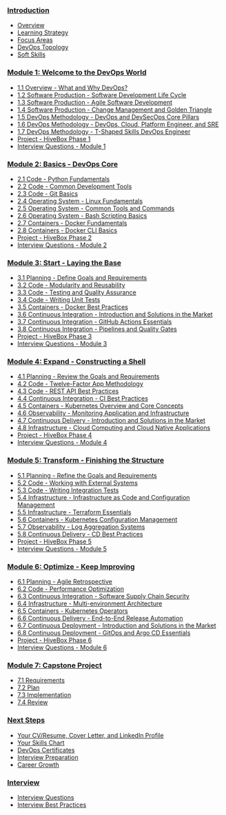 ### [Introduction](../foundations/introduction)

- [Overview](../foundations/introduction#overview)
- [Learning Strategy](../foundations/introduction#learning-strategy)
- [Focus Areas](../foundations/introduction#focus-areas)
- [DevOps Topology](../foundations/introduction#devops-topology)
- [Soft Skills](../foundations/introduction#soft-skills)

### [Module 1: Welcome to the DevOps World](../foundations/module-01)

- [1.1 Overview - What and Why DevOps?](../foundations/module-01#11-overview---what-and-why-devops)
- [1.2 Software Production - Software Development Life Cycle](../foundations/module-01#12-software-production---software-development-life-cycle)
- [1.3 Software Production - Agile Software Development](../foundations/module-01#13-software-production---agile-software-development)
- [1.4 Software Production - Change Management and Golden Triangle](../foundations/module-01#14-software-production---change-management-and-golden-triangle)
- [1.5 DevOps Methodology - DevOps and DevSecOps Core Pillars](../foundations/module-01#15-devops-methodology---devops-and-devsecops-core-pillars)
- [1.6 DevOps Methodology - DevOps, Cloud, Platform Engineer, and SRE](../foundations/module-01#16-devops-methodology---devops-cloud-platform-engineer-and-sre)
- [1.7 DevOps Methodology - T-Shaped Skills DevOps Engineer](../foundations/module-01#17-devops-methodology---t-shaped-skills-devops-engineer)
- [Project - HiveBox Phase 1](../foundations/module-01#project---hivebox-phase-1)
- [Interview Questions - Module 1](../foundations/module-01#interview-questions---module-1)

### [Module 2: Basics - DevOps Core](../foundations/module-02)

- [2.1 Code - Python Fundamentals](../foundations/module-02#21-code---python-fundamentals)
- [2.2 Code - Common Development Tools](../foundations/module-02#22-code---common-development-tools)
- [2.3 Code - Git Basics](../foundations/module-02#23-code---git-basics)
- [2.4 Operating System - Linux Fundamentals](../foundations/module-02#24-operating-system---linux-fundamentals)
- [2.5 Operating System - Common Tools and Commands](../foundations/module-02#25-operating-system---common-tools-and-commands)
- [2.6 Operating System - Bash Scripting Basics](../foundations/module-02#26-operating-system---bash-scripting-basics)
- [2.7 Containers - Docker Fundamentals](../foundations/module-02#27-containers---docker-fundamentals)
- [2.8 Containers - Docker CLI Basics](../foundations/module-02#28-containers---docker-cli-basics)
- [Project - HiveBox Phase 2](../foundations/module-02#project---hivebox-phase-2)
- [Interview Questions - Module 2](../foundations/module-02#interview-questions---module-2)

### [Module 3: Start - Laying the Base](../foundations/module-03)

- [3.1 Planning - Define Goals and Requirements](../foundations/module-03#31-planning---define-goals-and-requirements)
- [3.2 Code - Modularity and Reusability](../foundations/module-03#32-code---modularity-and-reusability)
- [3.3 Code - Testing and Quality Assurance](../foundations/module-03#33-code---testing-and-quality-assurance)
- [3.4 Code - Writing Unit Tests](../foundations/module-03#34-code---writing-unit-tests)
- [3.5 Containers - Docker Best Practices](../foundations/module-03#35-containers---docker-best-practices)
- [3.6 Continuous Integration - Introduction and Solutions in the Market](../foundations/module-03#36-continuous-integration---introduction-and-solutions-in-the-market)
- [3.7 Continuous Integration - GitHub Actions Essentials](../foundations/module-03#37-continuous-integration---github-actions-essentials)
- [3.8 Continuous Integration - Pipelines and Quality Gates](../foundations/module-03#38-continuous-integration---pipelines-and-quality-gates)
- [Project - HiveBox Phase 3](../foundations/module-03#project---hivebox-phase-3)
- [Interview Questions - Module 3](../foundations/module-03#interview-questions---module-3)

### [Module 4: Expand - Constructing a Shell](../foundations/module-04)

- [4.1 Planning - Review the Goals and Requirements](../foundations/module-04#41-planning---review-the-goals-and-requirements)
- [4.2 Code - Twelve-Factor App Methodology](../foundations/module-04#42-code---twelve-factor-app-methodology)
- [4.3 Code - REST API Best Practices](../foundations/module-04#43-code---rest-api-best-practices)
- [4.4 Continuous Integration - CI Best Practices](../foundations/module-04#44-continuous-integration---ci-best-practices)
- [4.5 Containers - Kubernetes Overview and Core Concepts](../foundations/module-04#45-containers---kubernetes-overview-and-core-concepts)
- [4.6 Observability - Monitoring Application and Infrastructure](../foundations/module-04#46-observability---monitoring-application-and-infrastructure)
- [4.7 Continuous Delivery - Introduction and Solutions in the Market](../foundations/module-04#47-continuous-delivery---introduction-and-solutions-in-the-market)
- [4.8 Infrastructure - Cloud Computing and Cloud Native Applications](../foundations/module-04#48-infrastructure---cloud-computing-and-cloud-native-applications)
- [Project - HiveBox Phase 4](../foundations/module-04#project---hivebox-phase-4)
- [Interview Questions - Module 4](../foundations/module-04#interview-questions---module-4)

### [Module 5: Transform - Finishing the Structure](../foundations/module-05)

- [5.1 Planning - Refine the Goals and Requirements](../foundations/module-05#51-planning---refine-the-goals-and-requirements)
- [5.2 Code - Working with External Systems](../foundations/module-05#52-code---working-with-external-systems)
- [5.3 Code - Writing Integration Tests](../foundations/module-05#53-code---writing-integration-tests)
- [5.4 Infrastructure - Infrastructure as Code and Configuration Management](../foundations/module-05#54-infrastructure---infrastructure-as-code-and-configuration-management)
- [5.5 Infrastructure - Terraform Essentials](../foundations/module-05#55-infrastructure---terraform-essentials)
- [5.6 Containers - Kubernetes Configuration Management](../foundations/module-05#56-containers---kubernetes-configuration-management)
- [5.7 Observability - Log Aggregation Systems](../foundations/module-05#57-observability---log-aggregation-systems)
- [5.8 Continuous Delivery - CD Best Practices](../foundations/module-05#58-continuous-delivery---cd-best-practices)
- [Project - HiveBox Phase 5](../foundations/module-05#project---hivebox-phase-5)
- [Interview Questions - Module 5](../foundations/module-05#interview-questions---module-5)

### [Module 6: Optimize - Keep Improving](../foundations/module-06)

- [6.1 Planning - Agile Retrospective](../foundations/module-06#61-planning---agile-retrospective)
- [6.2 Code - Performance Optimization](../foundations/module-06#62-code---performance-optimization)
- [6.3 Continuous Integration - Software Supply Chain Security](../foundations/module-06#63-continuous-integration---software-supply-chain-security)
- [6.4 Infrastructure - Multi-environment Architecture](../foundations/module-06#64-infrastructure---multi-environment-architecture)
- [6.5 Containers - Kubernetes Operators](../foundations/module-06#65-containers---kubernetes-operators)
- [6.6 Continuous Delivery - End-to-End Release Automation](../foundations/module-06#66-continuous-delivery---end-to-end-release-automation)
- [6.7 Continuous Deployment - Introduction and Solutions in the Market](../foundations/module-06#67-continuous-deployment---introduction-and-solutions-in-the-market)
- [6.8 Continuous Deployment - GitOps and Argo CD Essentials](../foundations/module-06#68-continuous-deployment---gitops-and-argo-cd-essentials)
- [Project - HiveBox Phase 6](../foundations/module-06#project---hivebox-phase-6)
- [Interview Questions - Module 6](../foundations/module-06#interview-questions---module-6)

### [Module 7: Capstone Project](../foundations/module-07)

- [7.1 Requirements](../foundations/module-07#71-requirements)
- [7.2 Plan](../foundations/module-07#72-plan)
- [7.3 Implementation](../foundations/module-07#73-implementation)
- [7.4 Review](../foundations/module-07#74-review)

### [Next Steps](../foundations/next-steps)

- [Your CV/Resume, Cover Letter, and LinkedIn Profile](../foundations/next-steps#your-cvresume-cover-letter-and-linkedin-profile)
- [Your Skills Chart](../foundations/next-steps#your-skills-chart)
- [DevOps Certificates](../foundations/next-steps#devops-certificates)
- [Interview Preparation](../foundations/next-steps#interview-preparation)
- [Career Growth](../foundations/next-steps#career-growth)

### [Interview](/interview)

- [Interview Questions](../interview/interview-questions)
- [Interview Best Practices](../interview/best-practices)

